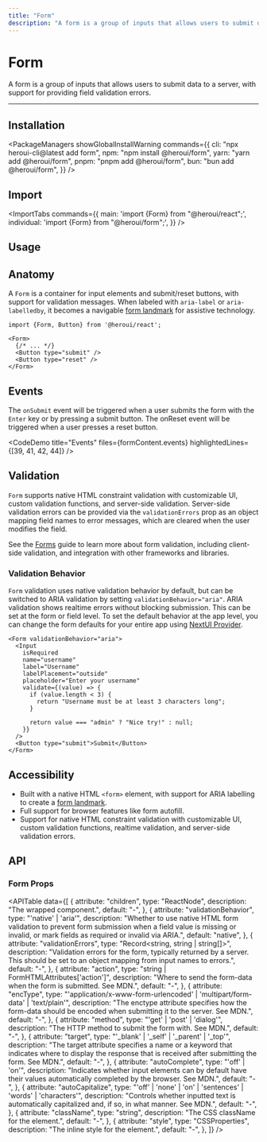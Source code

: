 ```yaml
---
title: "Form"
description: "A form is a group of inputs that allows users to submit data to a server, with support for providing field validation errors."
---
```



# Form

A form is a group of inputs that allows users to submit data to a server, with support for providing field validation errors.

<ComponentLinks component="form" />

---

<CarbonAd />

## Installation

<PackageManagers
  showGlobalInstallWarning
  commands={{
    cli: "npx heroui-cli@latest add form",
    npm: "npm install @heroui/form",
    yarn: "yarn add @heroui/form",
    pnpm: "pnpm add @heroui/form",
    bun: "bun add @heroui/form",
  }}
/>

## Import

<ImportTabs
  commands={{
    main: 'import {Form} from "@heroui/react";',
    individual: 'import {Form} from "@heroui/form";',
  }}
/>

## Usage

<CodeDemo title="Usage" files={formContent.usage} />

## Anatomy

A `Form` is a container for input elements and submit/reset buttons, with support for validation messages. When labeled with `aria-label` or `aria-labelledby`, it becomes a navigable [form landmark](https://www.w3.org/WAI/ARIA/apg/patterns/landmarks/examples/form.html) for assistive technology.

```tsx
import {Form, Button} from '@heroui/react';

<Form>
  {/* ... */}
  <Button type="submit" />
  <Button type="reset" />
</Form>
```

## Events

The `onSubmit` event will be triggered when a user submits the form with the `Enter` key or by pressing a submit button. The onReset event will be triggered when a user presses a reset button.

<CodeDemo title="Events" files={formContent.events} highlightedLines={[39, 41, 42, 44]} />

## Validation

`Form` supports native HTML constraint validation with customizable UI, custom validation functions, and server-side validation. Server-side validation errors can be provided via the `validationErrors` prop as an object mapping field names to error messages, which are cleared when the user modifies the field.

<CodeDemo title="Validation" files={formContent.serverValidation} />

See the [Forms](/docs/guide/forms) guide to learn more about form validation, including client-side validation, and integration with other frameworks and libraries.


### Validation Behavior

`Form` validation uses native validation behavior by default, but can be switched to ARIA validation by setting `validationBehavior="aria"`. ARIA validation shows realtime errors without blocking submission. This can be set at the form or field level.
To set the default behavior at the app level, you can change the form defaults for your entire app using [NextUI Provider](/docs/api-references/nextui-provider).


```tsx
<Form validationBehavior="aria">
  <Input
    isRequired
    name="username"
    label="Username"
    labelPlacement="outside"
    placeholder="Enter your username"
    validate={(value) => {
      if (value.length < 3) {
        return "Username must be at least 3 characters long";
      }

      return value === "admin" ? "Nice try!" : null;
    }}
  />
  <Button type="submit">Submit</Button>
</Form>
```

<CodeDemo title="Validation Behavior" files={formContent.customValidationAria} />

## Accessibility

- Built with a native HTML `<form>` element, with support for ARIA labelling to create a [form landmark](https://www.w3.org/WAI/ARIA/apg/patterns/landmarks/examples/form.html).
- Full support for browser features like form autofill.
- Support for native HTML constraint validation with customizable UI, custom validation functions, realtime validation, and server-side validation errors.


<Spacer y={4} />

## API

### Form Props

<APITable
  data={[
    {
      attribute: "children",
      type: "ReactNode",
      description: "The wrapped component.",
      default: "-",
    },
    {
      attribute: "validationBehavior",
      type: "'native' | 'aria'",
      description:
        "Whether to use native HTML form validation to prevent form submission when a field value is missing or invalid, or mark fields as required or invalid via ARIA.",
      default: "native",
    },
    {
      attribute: "validationErrors",
      type: "Record<string, string | string[]>",
      description: "Validation errors for the form, typically returned by a server. This should be set to an object mapping from input names to errors.",
      default: "-",
    },
    {
      attribute: "action",
      type: "string | FormHTMLAttributes<HTMLFormElement>['action']",
      description: "Where to send the form-data when the form is submitted. See MDN.",
      default: "-",
    },
    {
      attribute: "encType",
      type: "'application/x-www-form-urlencoded' | 'multipart/form-data' | 'text/plain'",
      description: "The enctype attribute specifies how the form-data should be encoded when submitting it to the server. See MDN.",
      default: "-",
    },
    {
      attribute: "method",
      type: "'get' | 'post' | 'dialog'",
      description: "The HTTP method to submit the form with. See MDN.",
      default: "-",
    },
    {
      attribute: "target",
      type: "'_blank' | '_self' | '_parent' | '_top'",
      description: "The target attribute specifies a name or a keyword that indicates where to display the response that is received after submitting the form. See MDN.",
      default: "-",
    },
    {
      attribute: "autoComplete",
      type: "'off' | 'on'",
      description: "Indicates whether input elements can by default have their values automatically completed by the browser. See MDN.",
      default: "-",
    },
    {
      attribute: "autoCapitalize",
      type: "'off' | 'none' | 'on' | 'sentences' | 'words' | 'characters'",
      description: "Controls whether inputted text is automatically capitalized and, if so, in what manner. See MDN.",
      default: "-",
    },
    {
      attribute: "className",
      type: "string",
      description: "The CSS className for the element.",
      default: "-",
    },
    {
      attribute: "style",
      type: "CSSProperties",
      description: "The inline style for the element.",
      default: "-",
    },
  ]}
/>
